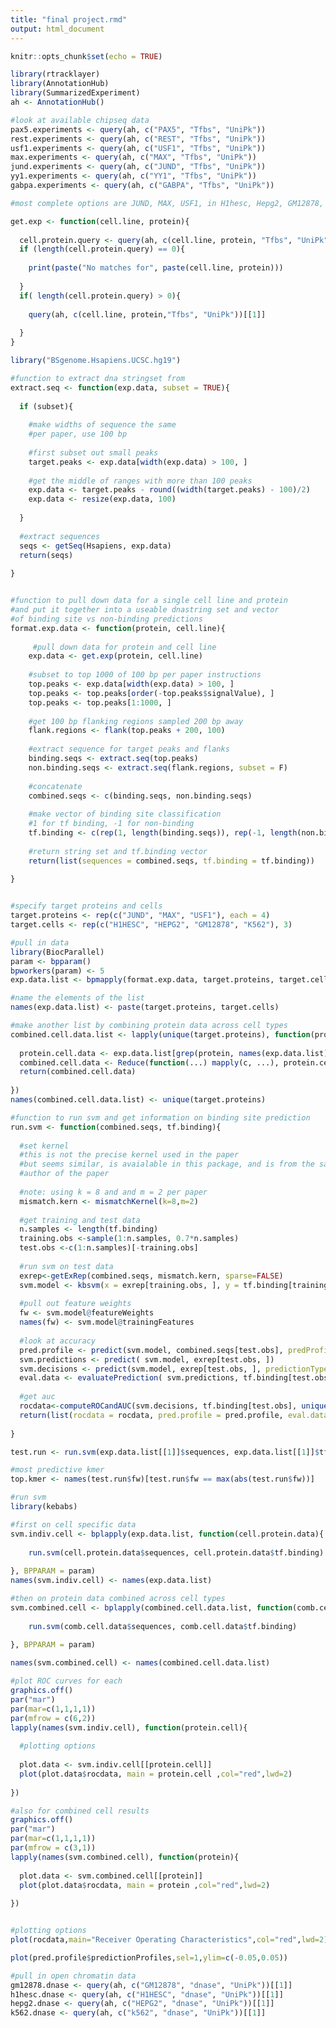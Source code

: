 ```yaml
---
title: "final project.rmd"
output: html_document
---
```


```r
knitr::opts_chunk$set(echo = TRUE)

library(rtracklayer)
library(AnnotationHub)
library(SummarizedExperiment)
ah <- AnnotationHub()

#look at available chipseq data 
pax5.experiments <- query(ah, c("PAX5", "Tfbs", "UniPk"))
rest.experiments <- query(ah, c("REST", "Tfbs", "UniPk"))
usf1.experiments <- query(ah, c("USF1", "Tfbs", "UniPk"))
max.experiments <- query(ah, c("MAX", "Tfbs", "UniPk"))
jund.experiments <- query(ah, c("JUND", "Tfbs", "UniPk"))
yy1.experiments <- query(ah, c("YY1", "Tfbs", "UniPk"))
gabpa.experiments <- query(ah, c("GABPA", "Tfbs", "UniPk"))

#most complete options are JUND, MAX, USF1, in H1hesc, Hepg2, GM12878, K562

get.exp <- function(cell.line, protein){
  
  cell.protein.query <- query(ah, c(cell.line, protein, "Tfbs", "UniPk"))
  if (length(cell.protein.query) == 0){
    
    print(paste("No matches for", paste(cell.line, protein)))
    
  }
  if( length(cell.protein.query) > 0){
    
    query(ah, c(cell.line, protein,"Tfbs", "UniPk"))[[1]]
    
  }
}

library("BSgenome.Hsapiens.UCSC.hg19")

#function to extract dna stringset from 
extract.seq <- function(exp.data, subset = TRUE){
  
  if (subset){
    
    #make widths of sequence the same 
    #per paper, use 100 bp
  
    #first subset out small peaks 
    target.peaks <- exp.data[width(exp.data) > 100, ]
  
    #get the middle of ranges with more than 100 peaks 
    exp.data <- target.peaks - round((width(target.peaks) - 100)/2)
    exp.data <- resize(exp.data, 100)
    
  }
  
  #extract sequences 
  seqs <- getSeq(Hsapiens, exp.data)
  return(seqs)
  
}


#function to pull down data for a single cell line and protein
#and put it together into a useable dnastring set and vector 
#of binding site vs non-binding predictions 
format.exp.data <- function(protein, cell.line){
  
     #pull down data for protein and cell line 
    exp.data <- get.exp(protein, cell.line)
    
    #subset to top 1000 of 100 bp per paper instructions 
    top.peaks <- exp.data[width(exp.data) > 100, ]
    top.peaks <- top.peaks[order(-top.peaks$signalValue), ]
    top.peaks <- top.peaks[1:1000, ]
    
    #get 100 bp flanking regions sampled 200 bp away
    flank.regions <- flank(top.peaks + 200, 100)
    
    #extract sequence for target peaks and flanks 
    binding.seqs <- extract.seq(top.peaks)
    non.binding.seqs <- extract.seq(flank.regions, subset = F)
    
    #concatenate 
    combined.seqs <- c(binding.seqs, non.binding.seqs)
    
    #make vector of binding site classification 
    #1 for tf binding, -1 for non-binding 
    tf.binding <- c(rep(1, length(binding.seqs)), rep(-1, length(non.binding.seqs)))
  
    #return string set and tf.binding vector 
    return(list(sequences = combined.seqs, tf.binding = tf.binding))
  
}


#specify target proteins and cells 
target.proteins <- rep(c("JUND", "MAX", "USF1"), each = 4)
target.cells <- rep(c("H1HESC", "HEPG2", "GM12878", "K562"), 3)

#pull in data 
library(BiocParallel)
param <- bpparam()
bpworkers(param) <- 5
exp.data.list <- bpmapply(format.exp.data, target.proteins, target.cells, BPPARAM = param, SIMPLIFY = F)

#name the elements of the list 
names(exp.data.list) <- paste(target.proteins, target.cells)

#make another list by combining protein data across cell types 
combined.cell.data.list <- lapply(unique(target.proteins), function(protein){
  
  protein.cell.data <- exp.data.list[grep(protein, names(exp.data.list))]
  combined.cell.data <- Reduce(function(...) mapply(c, ...), protein.cell.data)
  return(combined.cell.data)
  
})
names(combined.cell.data.list) <- unique(target.proteins)

#function to run svm and get information on binding site prediction 
run.svm <- function(combined.seqs, tf.binding){
  
  #set kernel 
  #this is not the precise kernel used in the paper 
  #but seems similar, is avaialable in this package, and is from the same
  #author of the paper 
  
  #note: using k = 8 and and m = 2 per paper 
  mismatch.kern <- mismatchKernel(k=8,m=2)
  
  #get training and test data 
  n.samples <- length(tf.binding)
  training.obs <-sample(1:n.samples, 0.7*n.samples)
  test.obs <-c(1:n.samples)[-training.obs]
  
  #run svm on test data 
  exrep<-getExRep(combined.seqs, mismatch.kern, sparse=FALSE)
  svm.model <- kbsvm(x = exrep[training.obs, ], y = tf.binding[training.obs], kernel = mismatch.kern)
  
  #pull out feature weights 
  fw <- svm.model@featureWeights
  names(fw) <- svm.model@trainingFeatures
  
  #look at accuracy 
  pred.profile <- predict(svm.model, combined.seqs[test.obs], predProfiles = T)
  svm.predictions <- predict( svm.model, exrep[test.obs, ])
  svm.decisions <- predict(svm.model, exrep[test.obs, ], predictionType = "decision")
  eval.data <- evaluatePrediction( svm.predictions, tf.binding[test.obs], allLabels = unique(tf.binding), decValues = svm.decisions, print = F)
  
  #get auc
  rocdata<-computeROCandAUC(svm.decisions, tf.binding[test.obs], unique(tf.binding))
  return(list(rocdata = rocdata, pred.profile = pred.profile, eval.data = eval.data, fw = fw))
  
}

test.run <- run.svm(exp.data.list[[1]]$sequences, exp.data.list[[1]]$tf.binding)

#most predictive kmer
top.kmer <- names(test.run$fw)[test.run$fw == max(abs(test.run$fw))]

#run svm
library(kebabs)

#first on cell specific data
svm.indiv.cell <- bplapply(exp.data.list, function(cell.protein.data){
  
    run.svm(cell.protein.data$sequences, cell.protein.data$tf.binding)
  
}, BPPARAM = param)
names(svm.indiv.cell) <- names(exp.data.list)

#then on protein data combined across cell types 
svm.combined.cell <- bplapply(combined.cell.data.list, function(comb.cell.data){
  
    run.svm(comb.cell.data$sequences, comb.cell.data$tf.binding)
  
}, BPPARAM = param)

names(svm.combined.cell) <- names(combined.cell.data.list)

#plot ROC curves for each 
graphics.off()
par("mar")
par(mar=c(1,1,1,1))
par(mfrow = c(6,2))
lapply(names(svm.indiv.cell), function(protein.cell){
  
  #plotting options 
  
  plot.data <- svm.indiv.cell[[protein.cell]]
  plot(plot.data$rocdata, main = protein.cell ,col="red",lwd=2)
  
})
```

```r
#also for combined cell results 
graphics.off()
par("mar")
par(mar=c(1,1,1,1))
par(mfrow = c(3,1))
lapply(names(svm.combined.cell), function(protein){
  
  plot.data <- svm.combined.cell[[protein]]
  plot(plot.data$rocdata, main = protein ,col="red",lwd=2)
  
})


#plotting options 
plot(rocdata,main="Receiver Operating Characteristics",col="red",lwd=2)

plot(pred.profile$predictionProfiles,sel=1,ylim=c(-0.05,0.05))

```
```r

#pull in open chromatin data 
gm12878.dnase <- query(ah, c("GM12878", "dnase", "UniPk"))[[1]]
h1hesc.dnase <- query(ah, c("H1HESC", "dnase", "UniPk"))[[1]]
hepg2.dnase <- query(ah, c("HEPG2", "dnase", "UniPk"))[[1]]
k562.dnase <- query(ah, c("k562", "dnase", "UniPk"))[[1]]





```

